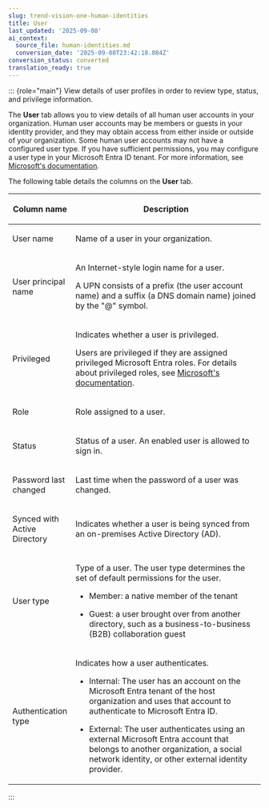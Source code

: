 ```yaml
---
slug: trend-vision-one-human-identities
title: User
last_updated: '2025-09-08'
ai_context:
  source_file: human-identities.md
  conversion_date: '2025-09-08T23:42:18.084Z'
conversion_status: converted
translation_ready: true
---
```


::: {role="main"}
View details of user profiles in order to review type, status, and privilege information.

The **User** tab allows you to view details of all human user accounts in your organization. Human user accounts may be members or guests in your identity provider, and they may obtain access from either inside or outside of your organization. Some human user accounts may not have a configured user type. If you have sufficient permissions, you may configure a user type in your Microsoft Entra ID tenant. For more information, see [Microsoft's documentation](https://learn.microsoft.com/en-us/entra/identity/users/users-search-enhanced).

The following table details the columns on the **User** tab.

<table>
<colgroup>
<col style="width: 25%" />
<col style="width: 75%" />
</colgroup>
<thead>
<tr>
<th><p>Column name</p></th>
<th><p>Description</p></th>
</tr>
</thead>
<tbody>
<tr>
<td><p>User name</p></td>
<td><p>Name of a user in your organization.</p></td>
</tr>
<tr>
<td><p>User principal name</p></td>
<td><p>An Internet-style login name for a user.</p>
<p>A UPN consists of a prefix (the user account name) and a suffix (a DNS domain name) joined by the "@" symbol.</p></td>
</tr>
<tr>
<td><p>Privileged</p></td>
<td><p>Indicates whether a user is privileged.</p>
<p>Users are privileged if they are assigned privileged Microsoft Entra roles. For details about privileged roles, see <a href="https://learn.microsoft.com/en-us/entra/identity/role-based-access-control/permissions-reference">Microsoft's documentation</a>.</p></td>
</tr>
<tr>
<td><p>Role</p></td>
<td><p>Role assigned to a user.</p></td>
</tr>
<tr>
<td><p>Status</p></td>
<td><p>Status of a user. An enabled user is allowed to sign in.</p></td>
</tr>
<tr>
<td><p>Password last changed</p></td>
<td><p>Last time when the password of a user was changed.</p></td>
</tr>
<tr>
<td><p>Synced with Active Directory</p></td>
<td><p>Indicates whether a user is being synced from an on-premises Active Directory (AD).</p></td>
</tr>
<tr>
<td><p>User type</p></td>
<td><p>Type of a user. The user type determines the set of default permissions for the user.</p>
<ul>
<li><p>Member: a native member of the tenant</p></li>
<li><p>Guest: a user brought over from another directory, such as a business-to-business (B2B) collaboration guest</p></li>
</ul></td>
</tr>
<tr>
<td><p>Authentication type</p></td>
<td><p>Indicates how a user authenticates.</p>
<ul>
<li><p>Internal: The user has an account on the Microsoft Entra tenant of the host organization and uses that account to authenticate to Microsoft Entra ID.</p></li>
<li><p>External: The user authenticates using an external Microsoft Entra account that belongs to another organization, a social network identity, or other external identity provider.</p></li>
</ul></td>
</tr>
</tbody>
</table>
:::
